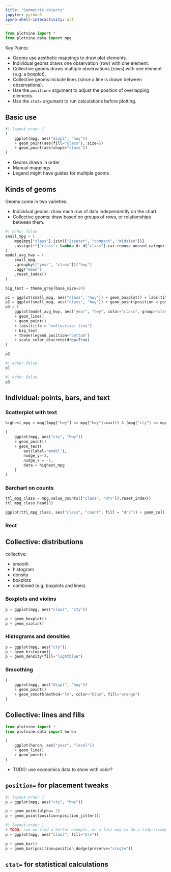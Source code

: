 ```yaml
---
title: "Geometric objects"
jupyter: python3
ipynb-shell-interactivity: all
---
```


```python
from plotnine import *
from plotnine.data import mpg
```

Key Points:

* Geoms use aesthetic mappings to draw plot elements.
* Individual geoms draws one observation (row) with one element.
* Collective geoms draws multiple observations (rows) with one element (e.g. a boxplot).
* Collective geoms include lines (since a line is drawn between observations).
* Use the `position=` argument to adjust the position of overlapping elements.
* Use the `stat=` argument to run calculations before plotting.


## Basic use

```python
#| layout-nrow: 1
(
    ggplot(mpg, aes("displ", "hwy"))
    + geom_point(aes(fill="class"), size=5)
    + geom_point(aes(shape="class"))
)
```

* Geoms drawn in order
* Manual mappings
* Legend might have guides for multiple geoms

## Kinds of geoms

Geoms come in two varieties:

* Individual geoms: draw each row of data independently on the chart.
* Collective geoms: draw based on groups of rows, or relationships between them.

::: {.small-img}

```python
#| echo: false
small_mpg = (
    mpg[mpg["class"].isin(["2seater", "compact", "midsize"])]
    .assign(**{"class": lambda d: d["class"].cat.remove_unused_categories()})
)
model_avg_hwy = (
    small_mpg
    .groupby(["year", "class"])["hwy"]
    .agg("mean")
    .reset_index()
)

big_text = theme_grey(base_size=24)

p1 = ggplot(small_mpg, aes("class", "hwy")) + geom_boxplot() + labs(title="collective: boxplot") + big_text
p2 = ggplot(small_mpg, aes("class", "hwy")) + geom_point(position = position_jitter(height=0, width=0.1)) + labs(title="individual: point") + big_text
p3 = (
    ggplot(model_avg_hwy, aes("year", "hwy", color="class", group="class")) 
    + geom_line()
    + geom_point()
    + labs(title = "collective: line")
    + big_text
    + theme(legend_position="bottom")
    + scale_color_discrete(drop=True)
)

p2
```


```python
#| echo: false
p1
```

```python
#| echo: false
p3
```

:::


## Individual: points, bars, and text

### Scatterplot with text

```python
highest_mpg = mpg[(mpg["hwy"] == mpg["hwy"].max()) & (mpg["cty"] == mpg["cty"].max())]

(
    ggplot(mpg, aes("cty", "hwy")) 
    + geom_point() 
    + geom_text(
        aes(label="model"),
        nudge_y=-2,
        nudge_x = -1,
        data = highest_mpg
    )
)
```

### Barchart on counts

```python
ttl_mpg_class = mpg.value_counts(["class", "drv"]).reset_index()
ttl_mpg_class.head(3)
```

```python
ggplot(ttl_mpg_class, aes("class", "count", fill = "drv")) + geom_col()
```

### Rect


## Collective: distributions

collective:

* smooth
* histogram
* density
* boxplots
* combined (e.g. boxplots and lines)

### Boxplots and violins

```python
p = ggplot(mpg, aes("class", "cty"))

p + geom_boxplot()
p + geom_violin()
```

### Histograms and densities

```python
p = ggplot(mpg, aes("cty"))
p + geom_histogram()
p + geom_density(fill="lightblue")
```

### Smoothing

```python
(
    ggplot(mpg, aes("displ", "hwy"))
    + geom_point()
    + geom_smooth(method="lm", color="blue", fill="orange")
)

```

## Collective: lines and fills

```python
from plotnine import *
from plotnine.data import huron

(
    ggplot(huron, aes("year", "level"))
    + geom_line()
    + geom_point()
)
```

* TODO: use economics data to show with color?

## `position=` for placement tweaks

```python
#| layout-nrow: 1
p = ggplot(mpg, aes("cty", "hwy"))

p + geom_point(alpha=.2)
p + geom_point(position=position_jitter())
```

```python
#| layout-nrow: 1
# TODO: can we find a better example, or a fast way to do a tidyr::complete?
p = ggplot(mpg, aes("class", fill="drv"))

p + geom_bar()
p + geom_bar(position=position_dodge(preserve="single"))
```

## `stat=` for statistical calculations




